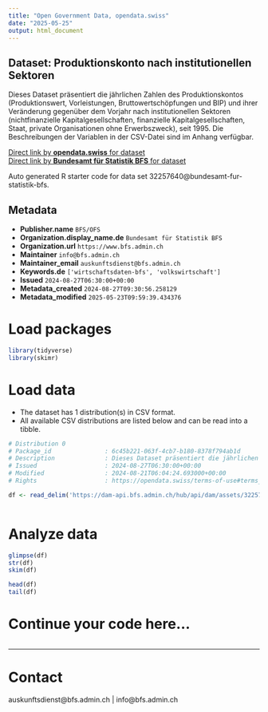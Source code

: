```yaml
---
title: "Open Government Data, opendata.swiss"
date: "2025-05-25"
output: html_document
---
```


## Dataset: Produktionskonto nach institutionellen Sektoren

Dieses Dataset präsentiert die jährlichen Zahlen des Produktionskontos (Produktionswert, Vorleistungen, Bruttowertschöpfungen und BIP) und ihrer Veränderung gegenüber dem Vorjahr nach institutionellen Sektoren (nichtfinanzielle Kapitalgesellschaften, finanzielle Kapitalgesellschaften, Staat, private Organisationen ohne Erwerbszweck), seit 1995. Die Beschreibungen der Variablen in der CSV-Datei sind im Anhang verfügbar.

[Direct link by **opendata.swiss** for dataset](https://opendata.swiss/de/dataset/produktionskonto-nach-institutionellen-sektoren3)<br>
[Direct link by **Bundesamt für Statistik BFS** for dataset](https://www.bfs.admin.ch/asset/de/ts-x-04.02.03.03)

Auto generated R starter code for data set 32257640@bundesamt-fur-statistik-bfs.

## Metadata

- **Publisher.name** `BFS/OFS`
- **Organization.display_name.de** `Bundesamt für Statistik BFS`
- **Organization.url** `https://www.bfs.admin.ch`
- **Maintainer** `info@bfs.admin.ch`
- **Maintainer_email** `auskunftsdienst@bfs.admin.ch`
- **Keywords.de** `['wirtschaftsdaten-bfs', 'volkswirtschaft']`
- **Issued** `2024-08-27T06:30:00+00:00`
- **Metadata_created** `2024-08-27T09:30:56.258129`
- **Metadata_modified** `2025-05-23T09:59:39.434376`


# Load packages

```r

library(tidyverse)
library(skimr)

```

# Load data

-   The dataset has 1 distribution(s) in CSV format.
-   All available CSV distributions are listed below and can be read into a tibble.

```r

# Distribution 0
# Package_id               : 6c45b221-063f-4cb7-b180-8378f794ab1d
# Description              : Dieses Dataset präsentiert die jährlichen Zahlen des Produktionskontos (Produktionswert, Vorleistungen, Bruttowertschöpfungen und BIP) und ihrer Veränderung gegenüber dem Vorjahr nach institutionellen Sektoren (nichtfinanzielle Kapitalgesellschaften, finanzielle Kapitalgesellschaften, Staat, private Organisationen ohne Erwerbszweck), seit 1995. Die Beschreibungen der Variablen in der CSV-Datei sind im Anhang verfügbar.
# Issued                   : 2024-08-27T06:30:00+00:00
# Modified                 : 2024-08-21T06:04:24.693000+00:00
# Rights                   : https://opendata.swiss/terms-of-use#terms_by_ask

df <- read_delim('https://dam-api.bfs.admin.ch/hub/api/dam/assets/32257648/master')



```

# Analyze data

```r

glimpse(df)
str(df)
skim(df)

head(df)
tail(df)

```

# Continue your code here...

```r

```

------------------------------------------------------------------------

# Contact

auskunftsdienst@bfs.admin.ch | info@bfs.admin.ch
